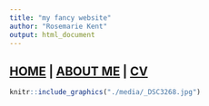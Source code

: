 ```yaml
---
title: "my fancy website"
author: "Rosemarie Kent"
output: html_document
---
```


## [HOME](http://Rosiek032123.github.io/) |  [ABOUT ME](http://Rosiek032123.github.io/About_me/) | [CV](http://Rosiek032123.github.io/CV/RosemarieKent-4.pdf)

```r
knitr::include_graphics("./media/_DSC3268.jpg")
```

